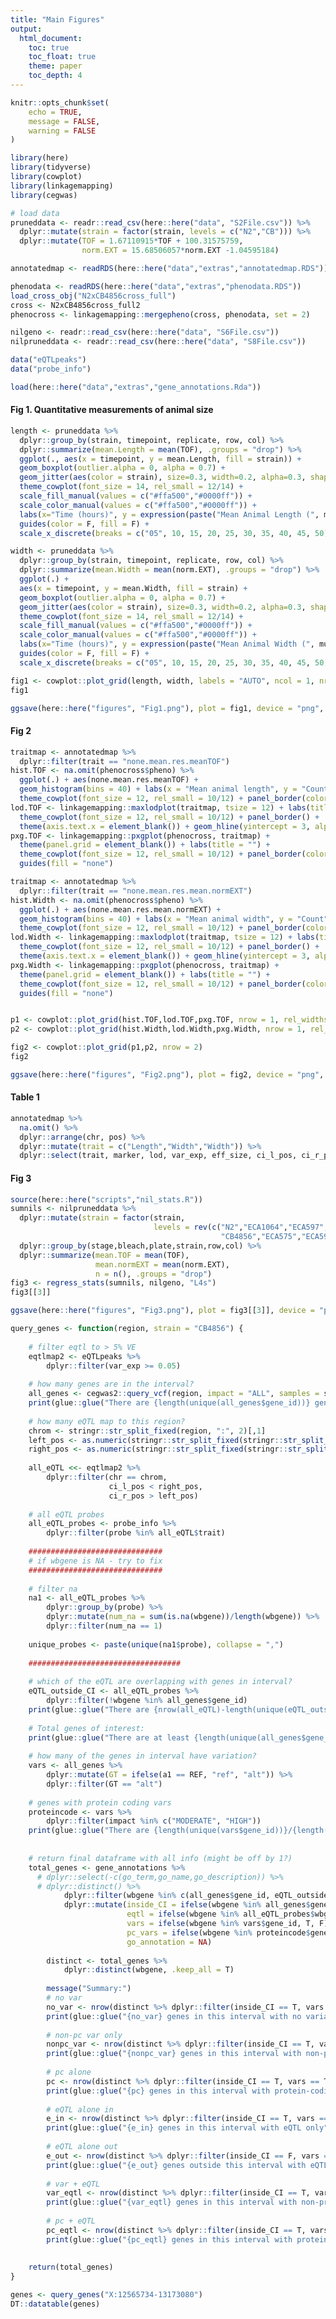 ```yaml
---
title: "Main Figures"
output: 
  html_document:
    toc: true
    toc_float: true
    theme: paper
    toc_depth: 4
---
```


```r
knitr::opts_chunk$set(
	echo = TRUE,
	message = FALSE,
	warning = FALSE
)
```

```r
library(here)
library(tidyverse)
library(cowplot)
library(linkagemapping)
library(cegwas)

# load data
pruneddata <- readr::read_csv(here::here("data", "S2File.csv")) %>%
  dplyr::mutate(strain = factor(strain, levels = c("N2","CB"))) %>%
  dplyr::mutate(TOF = 1.67110915*TOF + 100.31575759,
                norm.EXT = 15.68506057*norm.EXT -1.04595184)

annotatedmap <- readRDS(here::here("data","extras","annotatedmap.RDS"))

phenodata <- readRDS(here::here("data","extras","phenodata.RDS"))
load_cross_obj("N2xCB4856cross_full")
cross <- N2xCB4856cross_full2
phenocross <- linkagemapping::mergepheno(cross, phenodata, set = 2)

nilgeno <- readr::read_csv(here::here("data", "S6File.csv"))
nilpruneddata <- readr::read_csv(here::here("data", "S8File.csv"))

data("eQTLpeaks")
data("probe_info")

load(here::here("data","extras","gene_annotations.Rda"))
```

#### **Fig 1. Quantitative measurements of animal size**

```r
length <- pruneddata %>%
  dplyr::group_by(strain, timepoint, replicate, row, col) %>%
  dplyr::summarize(mean.Length = mean(TOF), .groups = "drop") %>%
  ggplot(., aes(x = timepoint, y = mean.Length, fill = strain)) +
  geom_boxplot(outlier.alpha = 0, alpha = 0.7) +
  geom_jitter(aes(color = strain), size=0.3, width=0.2, alpha=0.3, shape = "bullet") +
  theme_cowplot(font_size = 14, rel_small = 12/14) +
  scale_fill_manual(values = c("#ffa500","#0000ff")) +
  scale_color_manual(values = c("#ffa500","#0000ff")) +
  labs(x="Time (hours)", y = expression(paste("Mean Animal Length (", mu,"m)"))) +
  guides(color = F, fill = F) +
  scale_x_discrete(breaks = c("05", 10, 15, 20, 25, 30, 35, 40, 45, 50))

width <- pruneddata %>%
  dplyr::group_by(strain, timepoint, replicate, row, col) %>%
  dplyr::summarize(mean.Width = mean(norm.EXT), .groups = "drop") %>%
  ggplot(.) +
  aes(x = timepoint, y = mean.Width, fill = strain) +
  geom_boxplot(outlier.alpha = 0, alpha = 0.7) +
  geom_jitter(aes(color = strain), size=0.3, width=0.2, alpha=0.3, shape = "bullet") +
  theme_cowplot(font_size = 14, rel_small = 12/14) +
  scale_fill_manual(values = c("#ffa500","#0000ff")) +
  scale_color_manual(values = c("#ffa500","#0000ff")) +
  labs(x="Time (hours)", y = expression(paste("Mean Animal Width (", mu,"m)"))) +
  guides(color = F, fill = F) +
  scale_x_discrete(breaks = c("05", 10, 15, 20, 25, 30, 35, 40, 45, 50))

fig1 <- cowplot::plot_grid(length, width, labels = "AUTO", ncol = 1, nrow = 2, align = "hv", label_size = 10)
fig1
```
```r
ggsave(here::here("figures", "Fig1.png"), plot = fig1, device = "png", width = 6, height = 5.5, units = "in", dpi = 300, bg="white")
```


#### **Fig 2**
```r
traitmap <- annotatedmap %>%
  dplyr::filter(trait == "none.mean.res.meanTOF")
hist.TOF <- na.omit(phenocross$pheno) %>%
  ggplot(.) + aes(none.mean.res.meanTOF) + 
  geom_histogram(bins = 40) + labs(x = "Mean animal length", y = "Count", title = "") +
  theme_cowplot(font_size = 12, rel_small = 10/12) + panel_border(color = "black")
lod.TOF <- linkagemapping::maxlodplot(traitmap, tsize = 12) + labs(title = "") +
  theme_cowplot(font_size = 12, rel_small = 10/12) + panel_border() + 
  theme(axis.text.x = element_blank()) + geom_hline(yintercept = 3, alpha = 0.5, linetype="dotted") 
pxg.TOF <- linkagemapping::pxgplot(phenocross, traitmap) + 
  theme(panel.grid = element_blank()) + labs(title = "") +
  theme_cowplot(font_size = 12, rel_small = 10/12) + panel_border(color = "black") +
  guides(fill = "none")

traitmap <- annotatedmap %>%
  dplyr::filter(trait == "none.mean.res.mean.normEXT")
hist.Width <- na.omit(phenocross$pheno) %>%
  ggplot(.) + aes(none.mean.res.mean.normEXT) + 
  geom_histogram(bins = 40) + labs(x = "Mean animal width", y = "Count", title = "") +
  theme_cowplot(font_size = 12, rel_small = 10/12) + panel_border(color = "black")
lod.Width <- linkagemapping::maxlodplot(traitmap, tsize = 12) + labs(title = "") +
  theme_cowplot(font_size = 12, rel_small = 10/12) + panel_border() + 
  theme(axis.text.x = element_blank()) + geom_hline(yintercept = 3, alpha = 0.5, linetype="dotted")
pxg.Width <- linkagemapping::pxgplot(phenocross, traitmap) + 
  theme(panel.grid = element_blank()) + labs(title = "") +
  theme_cowplot(font_size = 12, rel_small = 10/12) + panel_border(color = "black") +
  guides(fill = "none") 


p1 <- cowplot::plot_grid(hist.TOF,lod.TOF,pxg.TOF, nrow = 1, rel_widths = c(0.8,2.2,1), labels = c("A","B","C"))
p2 <- cowplot::plot_grid(hist.Width,lod.Width,pxg.Width, nrow = 1, rel_widths = c(0.8,2.2,1), labels = c("D","E","F"))

fig2 <- cowplot::plot_grid(p1,p2, nrow = 2)
fig2
```
```r
ggsave(here::here("figures", "Fig2.png"), plot = fig2, device = "png", width = 12, height = 6, units = "in", dpi = 300, bg="white")
```

#### **Table 1**
```r
annotatedmap %>%
  na.omit() %>%
  dplyr::arrange(chr, pos) %>%
  dplyr::mutate(trait = c("Length","Width","Width")) %>%
  dplyr::select(trait, marker, lod, var_exp, eff_size, ci_l_pos, ci_r_pos)

```

#### **Fig 3**
```r
source(here::here("scripts","nil_stats.R"))
sumnils <- nilpruneddata %>%
  dplyr::mutate(strain = factor(strain, 
                                levels = rev(c("N2","ECA1064","ECA597","ECA2006","ECA232","ECA929",
                                               "CB4856","ECA575","ECA599","ECA1060","ECA1058","ECA828")))) %>%
  dplyr::group_by(stage,bleach,plate,strain,row,col) %>%
  dplyr::summarize(mean.TOF = mean(TOF),
                   mean.normEXT = mean(norm.EXT),
                   n = n(), .groups = "drop") 
fig3 <- regress_stats(sumnils, nilgeno, "L4s")
fig3[[3]]
```
```r
ggsave(here::here("figures", "Fig3.png"), plot = fig3[[3]], device = "png", width = 12, height = 6, units = "in", dpi = 300, bg="white")
```



```r
query_genes <- function(region, strain = "CB4856") {
    
    # filter eqtl to > 5% VE
    eqtlmap2 <- eQTLpeaks %>%
        dplyr::filter(var_exp >= 0.05)
    
    # how many genes are in the interval?
    all_genes <- cegwas2::query_vcf(region, impact = "ALL", samples = strain)
    print(glue::glue("There are {length(unique(all_genes$gene_id))} genes in the interval {region}"))
    
    # how many eQTL map to this region?
    chrom <- stringr::str_split_fixed(region, ":", 2)[,1]
    left_pos <- as.numeric(stringr::str_split_fixed(stringr::str_split_fixed(region, ":", 2)[,2], "-", 2)[,1])
    right_pos <- as.numeric(stringr::str_split_fixed(stringr::str_split_fixed(region, ":", 2)[,2], "-", 2)[,2])
    
    all_eQTL <<- eqtlmap2 %>%
        dplyr::filter(chr == chrom,
                      ci_l_pos < right_pos,
                      ci_r_pos > left_pos)
    
    # all eQTL probes
    all_eQTL_probes <- probe_info %>%
        dplyr::filter(probe %in% all_eQTL$trait)
    
    ##############################
    # if wbgene is NA - try to fix
    ##############################
    
    # filter na
    na1 <- all_eQTL_probes %>%
        dplyr::group_by(probe) %>%
        dplyr::mutate(num_na = sum(is.na(wbgene))/length(wbgene)) %>%
        dplyr::filter(num_na == 1)
    
    unique_probes <- paste(unique(na1$probe), collapse = ",")
    
    ##################################
    
    # which of the eQTL are overlapping with genes in interval?
    eQTL_outside_CI <- all_eQTL_probes %>%
        dplyr::filter(!wbgene %in% all_genes$gene_id)
    print(glue::glue("There are {nrow(all_eQTL)-length(unique(eQTL_outside_CI$wbgene))-nrow(na1)}/{nrow(all_eQTL)} genes that are in the region and have an eQTL, {length(unique(eQTL_outside_CI$wbgene))}/{nrow(all_eQTL)} genes outside the region with an eQTL, and {nrow(na1)}/{nrow(all_eQTL)} unknown"))
    
    # Total genes of interest:
    print(glue::glue("There are at least {length(unique(all_genes$gene_id)) + length(unique(eQTL_outside_CI$wbgene))} total genes of interest."))
    
    # how many of the genes in interval have variation?
    vars <- all_genes %>%
        dplyr::mutate(GT = ifelse(a1 == REF, "ref", "alt")) %>%
        dplyr::filter(GT == "alt")
    
    # genes with protein coding vars
    proteincode <- vars %>%
        dplyr::filter(impact %in% c("MODERATE", "HIGH"))
    print(glue::glue("There are {length(unique(vars$gene_id))}/{length(unique(all_genes$gene_id))} genes in interval with genetic variation, {length(unique(proteincode$gene_id))}/{length(unique(vars$gene_id))} have protein-coding variation"))
    
    
    # return final dataframe with all info (might be off by 1?)
    total_genes <- gene_annotations %>%
      # dplyr::select(-c(go_term,go_name,go_description)) %>%
      # dplyr::distinct() %>%
            dplyr::filter(wbgene %in% c(all_genes$gene_id, eQTL_outside_CI$wbgene)) %>%
            dplyr::mutate(inside_CI = ifelse(wbgene %in% all_genes$gene_id, T, F),
                          eqtl = ifelse(wbgene %in% all_eQTL_probes$wbgene, T, F),
                          vars = ifelse(wbgene %in% vars$gene_id, T, F),
                          pc_vars = ifelse(wbgene %in% proteincode$gene_id, T, F),
                          go_annotation = NA)
        
        distinct <- total_genes %>%
            dplyr::distinct(wbgene, .keep_all = T)
        
        message("Summary:")
        # no var
        no_var <- nrow(distinct %>% dplyr::filter(inside_CI == T, vars == F, pc_vars == F))
        print(glue::glue("{no_var} genes in this interval with no variation"))
        
        # non-pc var only
        nonpc_var <- nrow(distinct %>% dplyr::filter(inside_CI == T, vars == T, pc_vars == F, eqtl == F))
        print(glue::glue("{nonpc_var} genes in this interval with non-protein-coding variation only"))
        
        # pc alone
        pc <- nrow(distinct %>% dplyr::filter(inside_CI == T, vars == T, pc_vars == T, eqtl == F))
        print(glue::glue("{pc} genes in this interval with protein-coding variation only"))
        
        # eQTL alone in
        e_in <- nrow(distinct %>% dplyr::filter(inside_CI == T, vars == F, pc_vars == F, eqtl == T))
        print(glue::glue("{e_in} genes in this interval with eQTL only"))
        
        # eQTL alone out
        e_out <- nrow(distinct %>% dplyr::filter(inside_CI == F, vars == F, pc_vars == F, eqtl == T))
        print(glue::glue("{e_out} genes outside this interval with eQTL"))
        
        # var + eQTL
        var_eqtl <- nrow(distinct %>% dplyr::filter(inside_CI == T, vars == T, pc_vars == F, eqtl == T))
        print(glue::glue("{var_eqtl} genes in this interval with non-protein-coding variation and eQTL"))
        
        # pc + eQTL
        pc_eqtl <- nrow(distinct %>% dplyr::filter(inside_CI == T, vars == T, pc_vars == T, eqtl == T))
        print(glue::glue("{pc_eqtl} genes in this interval with protein-coding variation and eQTL"))
        
    
    return(total_genes)
}    

genes <- query_genes("X:12565734-13173080")
DT::datatable(genes)
```













